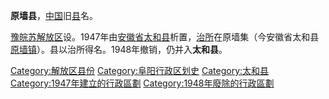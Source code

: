 '''原墙县'''，[[中国|中国]]旧[[县|县]]名。

[[豫皖苏解放区|豫皖苏解放区]]设。1947年由[[安徽省|安徽省]][[太和县|太和县]]析置，[[治所|治所]]在原墙集（今安徽省太和县[[原墙镇|原墙镇]]）。县以治所得名。1948年撤销，仍并入'''太和县'''。 

{{中华民国大陆时期行政区划小作品}}
[[Category:解放区县份|Category:解放区县份]]
[[Category:阜阳行政区划史|Category:阜阳行政区划史]]
[[Category:太和县|Category:太和县]]
[[Category:1947年建立的行政區劃|Category:1947年建立的行政區劃]]
[[Category:1948年廢除的行政區劃|Category:1948年廢除的行政區劃]]